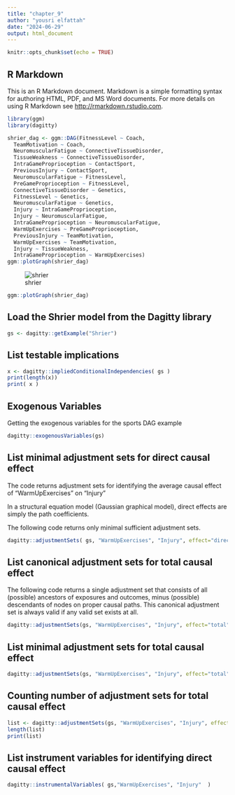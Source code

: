 ```yaml
---
title: "chapter_9"
author: "yousri elfattah"
date: "2024-06-29"
output: html_document
---
```


```r
knitr::opts_chunk$set(echo = TRUE)
```

## R Markdown

This is an R Markdown document. Markdown is a simple formatting syntax for authoring HTML, PDF, and MS Word documents. For more details on using R Markdown see <http://rmarkdown.rstudio.com>.

```r
library(ggm)
library(dagitty)
```

```r


shrier_dag <- ggm::DAG(FitnessLevel ~ Coach,
  TeamMotivation ~ Coach, 
  NeuromuscularFatigue ~ ConnectiveTissueDisorder, 
  TissueWeakness ~ ConnectiveTissueDisorder,
  IntraGameProprioception ~ ContactSport,
  PreviousInjury ~ ContactSport,
  NeuromuscularFatigue ~ FitnessLevel,
  PreGameProprioception ~ FitnessLevel,
  ConnectiveTissueDisorder ~ Genetics,
  FitnessLevel ~ Genetics,
  NeuromuscularFatigue ~ Genetics, 
  Injury ~ IntraGameProprioception,
  Injury ~ NeuromuscularFatigue,
  IntraGameProprioception ~ NeuromuscularFatigue, 
  WarmUpExercises ~ PreGameProprioception,
  PreviousInjury ~ TeamMotivation, 
  WarmUpExercises ~ TeamMotivation,
  Injury ~ TissueWeakness,
  IntraGameProprioception ~ WarmUpExercises)
ggm::plotGraph(shrier_dag)
```

![shrier](shrier.png)

```r
ggm::plotGraph(shrier_dag)
```

## Load the Shrier model from the Dagitty library

```r
gs <- dagitty::getExample("Shrier")


```

## List testable implications

```r
x <- dagitty::impliedConditionalIndependencies( gs )
print(length(x))
print( x )
```

## Exogenous Variables

Getting the exogenous variables for the sports DAG example

```r
dagitty::exogenousVariables(gs)

```

## List minimal adjustment sets for direct causal effect

The code returns adjustment sets for identifying the average causal effect of "WarmUpExercises" on "Injury"

In a structural equation model (Gaussian graphical model), direct effects are simply the path coefficients.

The following code returns only minimal sufficient adjustment sets.

```r
dagitty::adjustmentSets( gs, "WarmUpExercises", "Injury", effect="direct", type = "minimal" )
```

## List canonical adjustment sets for total causal effect

The following code returns a single adjustment set that consists of all (possible) ancestors of exposures and outcomes, minus (possible) descendants of nodes on proper causal paths. This canonical adjustment set is always valid if any valid set exists at all.

```r
dagitty::adjustmentSets(gs, "WarmUpExercises", "Injury", effect="total", type = "canonical" )
```

## List minimal adjustment sets for total causal effect

```r
dagitty::adjustmentSets(gs, "WarmUpExercises", "Injury", effect="total", type = "minimal" )
```

## Counting number of adjustment sets for total causal effect

```r
list <- dagitty::adjustmentSets(gs, "WarmUpExercises", "Injury", effect="total", type = "all" )
length(list)
print(list)
```

## List instrument variables for identifying direct causal effect

```r
dagitty::instrumentalVariables( gs,"WarmUpExercises", "Injury"  )
```

